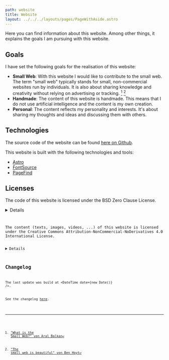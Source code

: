 ```yaml
---
path: website
title: Website
layout: ../../../layouts/pages/PageWithAside.astro
---
```



Here you can find information about this website. Among other things, it explains the goals I am pursuing with this website.

## Goals

I have set the following goals for the realisation of this website:

- **Small Web**: With this website I would like to contribute to the small web. The term "small web" typically stands for small, non-commercial websites run by individuals. It is also about sharing knowledge and creativity without relying on advertising or tracking. [^1] [^2]
- **Handmade**: The content of this website is handmade. This means that I do not use artificial intelligence and the content is my own creation.
- **Personal**: The content reflects my personality and interests. It's about sharing my thoughts and ideas and discussing them with others.

## Technologies

The source code of the website can be found [here on Github](https://github.com/openscript/r.obin.ch).

This website is built with the following technologies and tools:

- [Astro](https://astro.build)
- [FontSource](https://fontsource.org)
- [PageFind](https://pagefind.app)

## Licenses

The code of this website is licensed under the BSD Zero Clause License.

<Details>
  <span slot="title">See code license</span>
  <Code code={CodeLicense} lang="plaintext" theme="github-light" />
</Details>

The content (texts, images, videos, ...) of this website is licensed under the Creative Commons Attribution-NonCommercial-NoDerivatives 4.0 International License.

<Details>
  <span slot="title">See content license</span>
  <Code code={ContentLicense} lang="plaintext" theme="github-light" />
</Details>

## Changelog

The last update was build at <DateTime date={new Date()} />.

See the changelog [here](https://github.com/openscript/r.obin.ch/blob/master/CHANGELOG.md).

[^1]: ["What is the Small Web?" von Aral Balkan](https://ar.al/2020/08/07/what-is-the-small-web/)

[^2]: ["The small web is beautiful" von Ben Hoyt](https://benhoyt.com/writings/the-small-web-is-beautiful/)
